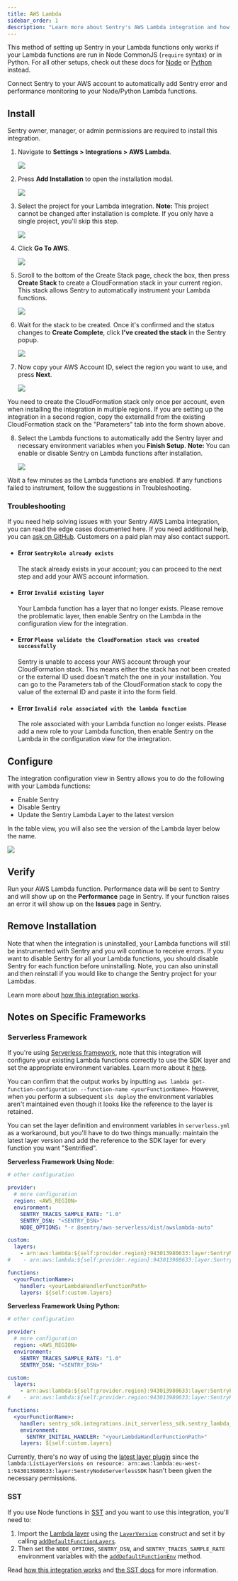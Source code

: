 ```yaml
---
title: AWS Lambda
sidebar_order: 1
description: "Learn more about Sentry's AWS Lambda integration and how you can automatically instrument your Node or Python Lambda functions with Sentry without changing your code."
---
```


<Alert>

This method of setting up Sentry in your Lambda functions only works if your Lambda functions are run in Node CommonJS (`require` syntax) or in Python.
For all other setups, check out these docs for [Node](/platforms/javascript/guides/aws-lambda/) or [Python](/platforms/python/integrations/aws-lambda/) instead.

</Alert>

Connect Sentry to your AWS account to automatically add Sentry error and performance monitoring to your Node/Python Lambda functions.

## Install

<Alert>

Sentry owner, manager, or admin permissions are required to install this integration.

</Alert>

1. Navigate to **Settings > Integrations > AWS Lambda**.

   ![](./img/directory.png)

1. Press **Add Installation** to open the installation modal.

   ![](./img/integration_detail.png)

1. Select the project for your Lambda integration. **Note:** This project cannot be changed after installation is complete. If you only have a single project, you'll skip this step.

   ![](./img/project.png)

1. Click **Go To AWS**.

   ![](./img/aws_account_1.png)

1. Scroll to the bottom of the Create Stack page, check the box, then press **Create Stack** to create a CloudFormation stack in your current region. This stack allows Sentry to automatically instrument your Lambda functions.

   ![](./img/cloudformation-create-stack.png)

1. Wait for the stack to be created. Once it's confirmed and the status changes to **Create Complete**, click **I've created the stack** in the Sentry popup.

   ![](./img/cloudformation-stack-create-complete.png)

1. Now copy your AWS Account ID, select the region you want to use, and press **Next**.

   ![](./img/aws_account_2.png)

<Alert>

You need to create the CloudFormation stack only once per account, even when installing the integration in multiple regions. If you are setting up the integration in a second region, copy the externalId from the existing CloudFormation stack on the "Parameters" tab into the form shown above.

</Alert>

8. Select the Lambda functions to automatically add the Sentry layer and necessary environment variables when you **Finish Setup**. **Note:** You can enable or disable Sentry on Lambda functions after installation.

   ![](./img/select_lambdas.png)

Wait a few minutes as the Lambda functions are enabled. If any functions failed to instrument, follow the suggestions in Troubleshooting.

### Troubleshooting

If you need help solving issues with your Sentry AWS Lamba integration, you can read the edge cases documented here. If you need additional help, you can [ask on GitHub](https://github.com/getsentry/sentry-javascript/issues/new/choose). Customers on a paid plan may also contact support.

- #### Error `SentryRole already exists`

  The stack already exists in your account; you can proceed to the next step and add your AWS account information.

- #### Error `Invalid existing layer`

  Your Lambda function has a layer that no longer exists. Please remove the problematic layer, then enable Sentry on the Lambda in the configuration view for the integration.

- #### Error `Please validate the CloudFormation stack was created successfully`

  Sentry is unable to access your AWS account through your CloudFormation stack. This means either the stack has not been created or the external ID used doesn't match the one in your installation. You can go to the Parameters tab of the CloudFormation stack to copy the value of the external ID and paste it into the form field.

- #### Error `Invalid role associated with the lambda function`

  The role associated with your Lambda function no longer exists. Please add a new role to your Lambda function, then enable Sentry on the Lambda in the configuration view for the integration.

## Configure

The integration configuration view in Sentry allows you to do the following with your Lambda functions:

- Enable Sentry
- Disable Sentry
- Update the Sentry Lambda Layer to the latest version

In the table view, you will also see the version of the Lambda layer below the name.

![](./img/sentry-manage-functions.png)

## Verify

Run your AWS Lambda function. Performance data will be sent to Sentry and will show up on the **Performance** page in Sentry. If your function raises an error it will show up on the **Issues** page in Sentry.

## Remove Installation

Note that when the integration is uninstalled, your Lambda functions will still be instrumented with Sentry and you will continue to receive errors. If you want to disable Sentry for all your Lambda functions, you should disable Sentry for each function before uninstalling. Note, you can also uninstall and then reinstall if you would like to change the Sentry project for your Lambdas.

Learn more about [how this integration works](/organization/integrations/cloud-monitoring/aws-lambda/how-it-works/).

## Notes on Specific Frameworks

### Serverless Framework

If you're using [Serverless framework](https://www.serverless.com/), note that this integration will configure your existing Lambda functions correctly to use the SDK layer and set the appropriate environment variables. Learn more about it [here](/organization/integrations/cloud-monitoring/aws-lambda/how-it-works/).

You can confirm that the output works by inputting `aws lambda get-function-configuration --function-name <yourFunctionName>`. However, when you perform a subsequent `sls deploy` the environment variables aren't maintained even though it looks like the reference to the layer is retained.

You can set the layer definition and environment variables in `serverless.yml` as a workaround, but you'll have to do two things manually: maintain the latest layer version and add the reference to the SDK layer for every function you want "Sentrified".

**Serverless Framework Using Node:**

```yaml {filename:serverless.yml}
# other configuration

provider:
  # more configuration
  region: <AWS_REGION>
  environment:
    SENTRY_TRACES_SAMPLE_RATE: "1.0"
    SENTRY_DSN: "<SENTRY_DSN>"
    NODE_OPTIONS: "-r @sentry/aws-serverless/dist/awslambda-auto"

custom:
  layers:
    - arn:aws:lambda:${self:provider.region}:943013980633:layer:SentryNodeServerlessSDK:26
#    - arn:aws:lambda:${self:provider.region}:943013980633:layer:SentryNodeServerlessSDK:latest

functions:
  <yourFunctionName>:
    handler: <yourLambdaHandlerFunctionPath>
    layers: ${self:custom.layers}
```

**Serverless Framework Using Python:**

```yaml {filename:serverless.yml}
# other configuration

provider:
  # more configuration
  region: <AWS_REGION>
  environment:
    SENTRY_TRACES_SAMPLE_RATE: "1.0"
    SENTRY_DSN: "<SENTRY_DSN>"

custom:
  layers:
    - arn:aws:lambda:${self:provider.region}:943013980633:layer:SentryPythonServerlessSDK:6
#    - arn:aws:lambda:${self:provider.region:943013980633:layer:SentryPythonServerlessSDK:latest

functions:
  <yourFunctionName>:
    handler: sentry_sdk.integrations.init_serverless_sdk.sentry_lambda_handler
    environment:
      SENTRY_INITIAL_HANDLER: "<yourLambdaHandlerFunctionPath>"
    layers: ${self:custom.layers}
```

Currently, there's no way of using the [latest layer plugin](https://www.npmjs.com/package/serverless-latest-layer-version) since the `lambda:ListLayerVersions on resource: arn:aws:lambda:eu-west-1:943013980633:layer:SentryNodeServerlessSDK` hasn't been given the necessary permissions.

### SST

If you use Node functions in [SST](https://serverless-stack.com) and you want to use this integration, you'll need to:

1. Import the [Lambda layer](/platforms/javascript/guides/aws-lambda/layer/) using the [`LayerVersion`](https://docs.aws.amazon.com/cdk/api/latest/docs/@aws-cdk_aws-lambda.LayerVersion.html) construct and set it by calling [`addDefaultFunctionLayers`](https://docs.serverless-stack.com/constructs/Stack#adddefaultfunctionlayers).
2. Then set the `NODE_OPTIONS`, `SENTRY_DSN`, and `SENTRY_TRACES_SAMPLE_RATE` environment variables with the [`addDefaultFunctionEnv`](https://docs.serverless-stack.com/constructs/Stack#adddefaultfunctionenv) method.

Read [how this integration works](/organization/integrations/cloud-monitoring/aws-lambda/how-it-works/) and [the SST docs](https://docs.serverless-stack.com/monitoring-your-app-in-prod#sentry) for more information.
